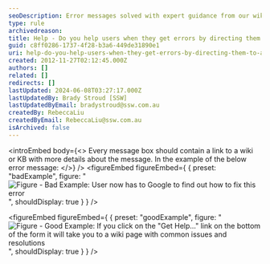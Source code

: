 ```yaml
---
seoDescription: Error messages solved with expert guidance from our wiki and knowledge base.
type: rule
archivedreason:
title: Help - Do you help users when they get errors by directing them to a wiki or KB?
guid: c8ff0286-1737-4f28-b3a6-449de31890e1
uri: help-do-you-help-users-when-they-get-errors-by-directing-them-to-a-wiki-or-kb
created: 2012-11-27T02:12:45.000Z
authors: []
related: []
redirects: []
lastUpdated: 2024-06-08T03:27:17.000Z
lastUpdatedBy: Brady Stroud [SSW]
lastUpdatedByEmail: bradystroud@ssw.com.au
createdBy: RebeccaLiu
createdByEmail: RebeccaLiu@ssw.com.au
isArchived: false
---
```


<introEmbed
  body={<>
Every message box should contain a link to a wiki or KB with more details about the message. In the example of the below error message:
  </>}
/>
<figureEmbed figureEmbed={ {
  preset: "badExample",
  figure: "![Figure - Bad Example: User now has to Google to find out how to fix this error](/NoDirectForError.jpg)",
  shouldDisplay: true
} } />


<figureEmbed figureEmbed={ {
  preset: "goodExample",
  figure: "![Figure - Good Example: If you click on the \"Get Help...\" link on the bottom of the form it will take you to a wiki page with common issues and resolutions](/DirectForError.jpg)",
  shouldDisplay: true
} } />
